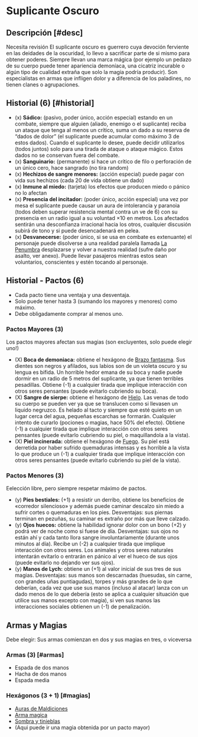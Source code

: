 
# Suplicante Oscuro

<Bleed>
  <Screenshot src={supplicantPic} alt="placeholder" full />
</Bleed>

## Descripción [#desc]

<Callout type="warning" emoji="🔎">
  Necesita revisión
</Callout>
El suplicante oscuro es guerrero cuya devoción ferviente en las deidades de la oscuridad,
lo llevo a sacrificar parte de si mismo para obtener poderes. Siempre llevan una
marca mágica (por ejemplo un pedazo de su cuerpo puede tener apariencia demoníaca,
una cicatriz incurable o algún tipo de cualidad extraña que solo la magia podría
producir). Son especialistas en armas que infligen dolor y a diferencia de los paladines,
no tienen clanes o agrupaciones.

## Historial (6) [#historial]

- (x) **Sádico:** (pasivo, poder único, acción especial) estando en un combate, siempre que alguien (aliado, enemigo o el suplicante) reciba un ataque que tenga al menos un crítico, suma un dado a su reserva de “dados de dolor” (el suplicante puede acumular como máximo 3 de estos dados). Cuando el suplicante lo desee, puede decidir utilizarlos (todos juntos) solo para una tirada de ataque o ataque mágico. Estos dados no se conservan fuera del combate.
- (x) **Sanguinario:** (permanente) si hace un crítico de filo o perforación de un único cero, hace sangrado (no tira random)
- (x) **Hechizos de sangre menores:** (acción especial) puede pagar con vida sus hechizos (cada 20 de vida obtiene un dado)
- (x) **Inmune al miedo:** (tarjeta) los efectos que producen miedo o pánico no lo afectan
- (x) **Presencia del incitador:** (poder único, acción especial) una vez por mesa el suplicante puede causar un aura de intolerancia y paranoia (todos deben superar resistencia mental contra un ve de 6) con su presencia en un radio igual a su voluntad ×10 en metros. Los afectados sentirán una desconfianza irracional hacia los otros, cualquier discusión subirá de tono y si puede desencadenará en pelea.
- (x) **Desvanecerse:** (poder único, si se usa en combate es extenuante) el personaje puede disolverse a una realidad paralela llamada [La Penumbra](/docs/list-annex/realities#umbra) desplazarse y volver a nuestra realidad (sufre daño por asalto, ver anexo). Puede llevar pasajeros mientras estos sean voluntarios, conscientes y estén tocando al personaje.

## Historial - Pactos (6)
- Cada pacto tiene una ventaja y una desventaja. 
- Solo puede tener hasta 3 (sumando los mayores y menores) como máximo.
- Debe obligadamente comprar al menos uno.

### Pactos Mayores (3)

Los pactos mayores afectan sus magias (son excluyentes, solo puede elegir uno!)

- (X) **Boca de demoniaca:** obtiene el hexágono de [Brazo fantasma](/docs/list-hexagons/e22). 
Sus dientes son negros y afilados, sus labios son de un violeta oscuro y su lengua es bifida.
Un horrible hedor emana de su boca y nadie puede dormir en un radio de 5 metros del suplicante, 
ya que tienen terribles pesadillas. 
Obtiene (-1) a cualquier tirada que implique interacción con otros seres pensantes 
(puede evitarlo cubriendo su boca).
- (X) **Sangre de sierpe:** obtiene el hexágono de [Hielo](/docs/list-hexagons/e01).
Las venas de todo su cuerpo se pueden ver ya que se translucen como si llevasen un liquido negruzco.
Es helado al tacto y siempre que esté quieto en un lugar cerca del agua, pequeñas escarchas se formarán.
Cualquier intento de curarlo (pociones o magias, hace 50% del efecto).
Obtiene (-1) a cualquier tirada que implique interacción con otros seres pensantes
(puede evitarlo cubriendo su piel, o maquillandola a la vista).
- (X) **Piel incinerada:** obtiene el hexágono de [Fuego](/docs/list-hexagons/e01).
Su piel está derretida por haber sufrido quemaduras intensas y es horrible a la vista lo que produce 
un (-1) a cualquier tirada que implique interacción con otros seres pensantes 
(puede evitarlo cubriendo su piel de la vista).

### Pactos Menores (3)

Eelección libre, pero siempre respetar máximo de pactos.

- (y) **Pies bestiales:** (+1) a resistir un derribo, obtiene los beneficios de «corredor silencioso» y además puede caminar descalzo sin miedo a sufrir cortes o quemaduras en los pies. Desventajas: sus piernas terminan en pezuñas, su caminar es extraño por más que lleve calzado.
- (y) **Ojos huecos:** obtiene la habilidad ignorar dolor con un bono (+2) y podrá ver de noche como si fuese de día. Desventajas: sus ojos no están ahí y cada tanto llora sangre involuntariamente (durante unos minutos al día). Recibe un (-2) a cualquier tirada que implique interacción con otros seres. Los animales y otros seres naturales intentarán evitarlo o entrarán en pánico al ver el hueco de sus ojos (puede evitarlo no dejando ver sus ojos).
- (y) **Manos de Lych:** obtiene un (+1) al valor inicial de sus tres de sus magias. Desventajas: sus manos son descarnadas (huesudas, sin carne, con grandes uñas puntiagudas), torpes y más grandes de lo que deberían, cada vez que use sus manos (incluso al atacar) lanza con un dado menos de lo que debería (esto se aplica a cualquier situación que utilice sus manos excepto con magia), si ven sus manos las interacciones sociales obtienen un (-1) de penalización.

## Armas y Magias
Debe elegir: Sus armas comienzan en dos y sus magias en tres, o viceversa

### Armas (3) [#armas]

- Espada de dos manos
- Hacha de dos manos
- Espada media

### Hexágonos (3 + 1) [#magias]

- [Auras de Maldiciones](/docs/list-hexagons/e04B)
- [Arma magica](/docs/list-hexagons/e14)
- [Sombra y tinieblas](/docs/list-hexagons/e01)
- (Aqui puede ir una magia obtenida por un pacto mayor)
